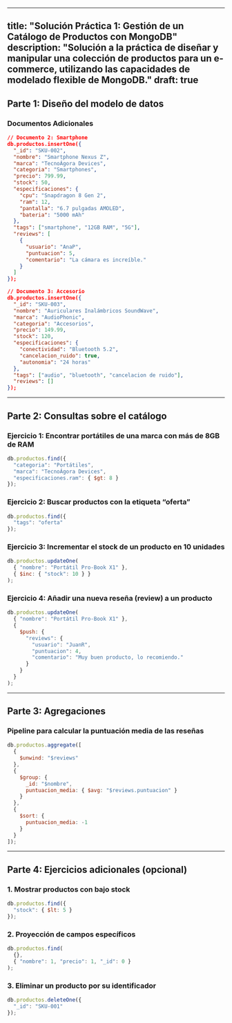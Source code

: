 
---
title: "Solución Práctica 1: Gestión de un Catálogo de Productos con MongoDB"
description: "Solución a la práctica de diseñar y manipular una colección de productos para un e-commerce, utilizando las capacidades de modelado flexible de MongoDB."
draft: true
---

## Parte 1: Diseño del modelo de datos

### Documentos Adicionales

```json
// Documento 2: Smartphone
db.productos.insertOne({
  "_id": "SKU-002",
  "nombre": "Smartphone Nexus Z",
  "marca": "TecnoÁgora Devices",
  "categoria": "Smartphones",
  "precio": 799.99,
  "stock": 50,
  "especificaciones": {
    "cpu": "Snapdragon 8 Gen 2",
    "ram": 12,
    "pantalla": "6.7 pulgadas AMOLED",
    "bateria": "5000 mAh"
  },
  "tags": ["smartphone", "12GB RAM", "5G"],
  "reviews": [
    {
      "usuario": "AnaP",
      "puntuacion": 5,
      "comentario": "La cámara es increíble."
    }
  ]
});

// Documento 3: Accesorio
db.productos.insertOne({
  "_id": "SKU-003",
  "nombre": "Auriculares Inalámbricos SoundWave",
  "marca": "AudioPhonic",
  "categoria": "Accesorios",
  "precio": 149.99,
  "stock": 120,
  "especificaciones": {
    "conectividad": "Bluetooth 5.2",
    "cancelacion_ruido": true,
    "autonomia": "24 horas"
  },
  "tags": ["audio", "bluetooth", "cancelacion de ruido"],
  "reviews": []
});
```

---

## Parte 2: Consultas sobre el catálogo

### Ejercicio 1: Encontrar portátiles de una marca con más de 8GB de RAM

```javascript
db.productos.find({
  "categoria": "Portátiles",
  "marca": "TecnoÁgora Devices",
  "especificaciones.ram": { $gt: 8 }
});
```

### Ejercicio 2: Buscar productos con la etiqueta “oferta”

```javascript
db.productos.find({
  "tags": "oferta"
});
```

### Ejercicio 3: Incrementar el stock de un producto en 10 unidades

```javascript
db.productos.updateOne(
  { "nombre": "Portátil Pro-Book X1" },
  { $inc: { "stock": 10 } }
);
```

### Ejercicio 4: Añadir una nueva reseña (review) a un producto

```javascript
db.productos.updateOne(
  { "nombre": "Portátil Pro-Book X1" },
  {
    $push: {
      "reviews": {
        "usuario": "JuanR",
        "puntuacion": 4,
        "comentario": "Muy buen producto, lo recomiendo."
      }
    }
  }
);
```

---

## Parte 3: Agregaciones

### Pipeline para calcular la puntuación media de las reseñas

```javascript
db.productos.aggregate([
  {
    $unwind: "$reviews"
  },
  {
    $group: {
      _id: "$nombre",
      puntuacion_media: { $avg: "$reviews.puntuacion" }
    }
  },
  {
    $sort: {
      puntuacion_media: -1
    }
  }
]);
```

---

## Parte 4: Ejercicios adicionales (opcional)

### 1. Mostrar productos con bajo stock

```javascript
db.productos.find({
  "stock": { $lt: 5 }
});
```

### 2. Proyección de campos específicos

```javascript
db.productos.find(
  {},
  { "nombre": 1, "precio": 1, "_id": 0 }
);
```

### 3. Eliminar un producto por su identificador

```javascript
db.productos.deleteOne({
  "_id": "SKU-001"
});
```
